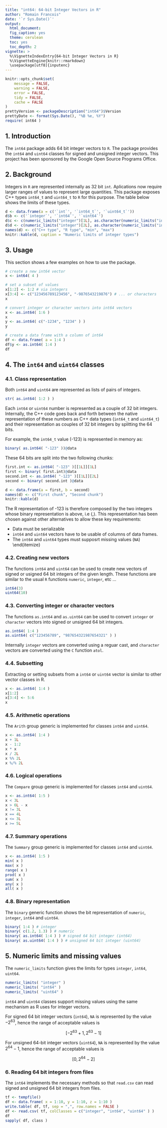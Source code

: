 ```yaml
---
title: "int64: 64-bit Integer Vectors in R"
author: "Romain Francois"
date: '`r Sys.Date()`'
output:
  html_document:
  fig_caption: yes
  theme: cerulean
  toc: yes
  toc_depth: 2
vignette: >
  %\VignetteIndexEntry{64-bit Integer Vectors in R}
  %\VignetteEngine{knitr::rmarkdown}
  \usepackage[utf8]{inputenc}
---
```


```r
knitr::opts_chunk$set(
    message = FALSE,
    warning = FALSE,
    error = FALSE,
    tidy = FALSE,
    cache = FALSE
)
prettyVersion <- packageDescription("int64")$Version
prettyDate <- format(Sys.Date(), "%B %e, %Y")
require( int64 )
```

## 1. Introduction

The `int64` package adds 64 bit integer vectors to `R`. 
The package provides the `int64` and `uint64` classes for
signed and unsigned integer vectors. This project has been 
sponsored by the Google Open Source Programs Office. 

## 2. Background

Integers in `R` are represented internally as 32 bit `int`. 
Aplications now require larger ranges of values to represent large quantities. 
This package exposes C++ types `int64_t` and `uint64_t`
to `R` for this purpose. The table below shows the limits of these
types. 

```r
d <- data.frame(a = c('`int`', '`int64_t`', '`uint64_t`'))
d$b <- c('`integer`', '`int64`', '`uint64`')
d$c <- c(numeric_limits("integer")[1L], as.character(numeric_limits("int64")[1L]), as.character(numeric_limits("uint64")[1L]))
d$d <- c(numeric_limits("integer")[2L], as.character(numeric_limits("int64")[2L]), as.character(numeric_limits("uint64")[2L]))
names(d) <- c("C++ type", "R type", "min", "max")
knitr::kable(d, caption = "Numeric limits of integer types")
```

## 3. Usage

This section shows a few examples on how to use the package. 

```r
# create a new int64 vector
x <- int64( 4 )
```

```r
# set a subset of values
x[1:2] <- 1:2 # via integers
x[3:4] <- c("123456789123456", "-9876543219876") # ... or characters
x
```

```r
# convert integer or character vectors into int64 vectors
x <- as.int64( 1:6 )
x
y <- as.int64( c("-1234", "1234" ) )
y
```

```r
# create a data frame with a column of int64
df <- data.frame( a = 1:4 )
df$y <- as.int64( 1:4 )
df
```

## 4. The `int64` and `uint64` classes

### 4.1. Class representation

Both `int64` and `uint64` are represented as lists of pairs of
integers. 

```r
str( as.int64( 1:2 ) )
```

Each `int64` or `uint64` number is represented as a couple of 32 bit integers. 
Internally, the C++ code goes back and forth between the native representation
of these numbers as C++ data types (`int64_t` and `uint64_t`)
and their representation as couples of 32 bit integers by splitting the 
64 bits. 

For example, the `int64_t` value (-123) is represented in memory as: 

```r
binary( as.int64( "-123" ))@data
```

These 64 bits are split into the two following chunks: 

```r
first.int <- as.int64( "-123" )[[1L]][1L]
first <- binary( first.int)@data
second.int <- as.int64( "-123" )[[1L]][2L]
second <- binary( second.int )@data
```

```r
d <- data.frame(a = first, b = second)
names(d) <- c("First chunk", "Second chunk")
knitr::kable(d)
```

The R representation of -123 is therefore composed by the two integers
whose binary representation is above, i.e (\Sexpr{first.int},\Sexpr{second.int}).
    This representation has been chosen against other alternatives to 
allow these key requirements: 

- Data must be serializable
- `int64` and `uint64` vectors have to be usable of  columns of data frames. 
- The `int64` and `uint64` types must supposrt missing values (`NA`)
\end{itemize}
            
### 4.2. Creating new vectors

The functions `int64` and `uint64` can be used to create
new vectors of signed or usigned 64 bit integers of the given length. These
functions are similar to the usual `R` functions `numeric`, 
`integer`, etc ...

```r
int64(3)
uint64(10)
```

### 4.3. Converting integer or character vectors

The functions `as.int64` and `as.uint64` can be used
to convert `integer` or `character` vectors into signed or 
unsigned 64 bit integers. 

```r
as.int64( 1:4 )
as.uint64( c("123456789", "987654321987654321" ) )
```
   
Internally `integer` vectors are converted using a reguar cast, and
`character` vectors are converted using the `C` function
`atol`. 

### 4.4. Subsetting

Extracting or setting subsets from a `int64` or `uint64`
vector is similar to other vector classes in R. 

```r
x <- as.int64( 1:4 )
x[1:2]
x[3:4] <- 5:6
x
```

### 4.5. Arithmetic operations

The `Arith` group generic is implemented for classes `int64`
and `uint64`. 

```r
x <- as.int64( 1:4 )
x + 1L
x - 1:2
x * x
x / 2L
x %% 2L
x %/% 2L
```


### 4.6. Logical operations

The `Compare` group generic is implemented
for classes `int64` and `uint64`. 

```r
x <- as.int64( 1:5 )
x < 3L
x > 6L - x
x != 3L
x == 4L
x <= 3L
x >= 5L
```

### 4.7. Summary operations

The `Summary` group generic is implemented
for classes `int64` and `uint64`. 

```r
x <- as.int64( 1:5 )
min( x )
max( x )
range( x )
prod( x )
sum( x )
any( x )
all( x )
```
         

### 4.8. Binary representation

The `binary` generic function shows the bit representation
of `numeric`, `integer`, `int64` and `uint64`. 
                             
```r
binary( 1:4 ) # integer
binary( c(1.2, 1.3) ) # numeric
binary( as.int64( 1:4 ) ) # signed 64 bit integer (int64)
binary( as.uint64( 1:4 ) ) # unsigned 64 bit integer (uint64)
```

## 5. Numeric limits and missing values

The `numeric_limits` function gives the limits for 
types `integer`, `int64`, `uint64`. 

```r
numeric_limits( "integer" )
numeric_limits( "int64" )
numeric_limits( "uint64" )
```

`int64` and `uint64` classes support missing values using the same mechanism as
R uses for integer vectors. 

For signed 64 bit integer vectors (`int64`), `NA` is represented by the 
value $-2^{63}$, hence the range of acceptable values is 

$$[-2^{63}+1,2^{63}-1]$$ 

For unsigned 64-bit integer vectors (`uint64`), `NA` is represented by the
value $2^{64}-1$, hence the range of acceptable values is

$$[0,2^{64}-2]$$

### 6. Reading 64 bit integers from files

The `int64` implements the necessary methods so that `read.csv`
can read signed and unsigned 64 bit integers from files. 

```r
tf <- tempfile()
df <- data.frame( x = 1:10, y = 1:10, z = 1:10 )
write.table( df, tf, sep = ",", row.names = FALSE )
df <- read.csv( tf, colClasses = c("integer", "int64", "uint64" ) )
df
sapply( df, class )
```

